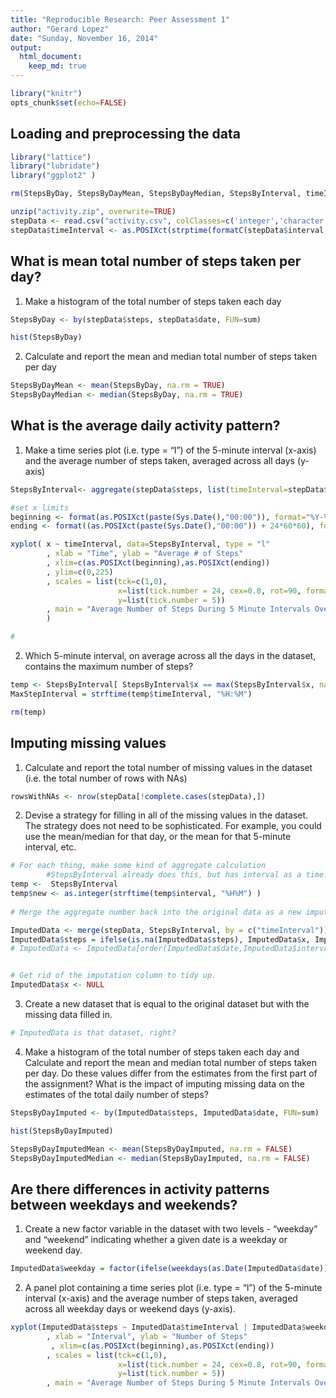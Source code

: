 ```yaml
---
title: "Reproducible Research: Peer Assessment 1"
author: "Gerard Lopez"
date: "Sunday, November 16, 2014"
output: 
  html_document:
    keep_md: true
---
```



```r
library("knitr")
opts_chunk$set(echo=FALSE)
```

## Loading and preprocessing the data

```r
library("lattice")
library("lubridate")
library("ggplot2" )

rm(StepsByDay, StepsByDayMean, StepsByDayMedian, StepsByInterval, timeInterval)

unzip("activity.zip", overwrite=TRUE)
stepData <- read.csv("activity.csv", colClasses=c('integer','character', 'integer'))
stepData$timeInterval <- as.POSIXct(strptime(formatC(stepData$interval, width = 4, format="d", flag ="0"), "%H%M"))

```

## What is mean total number of steps taken per day?
1. Make a histogram of the total number of steps taken each day

```r
StepsByDay <- by(stepData$steps, stepData$date, FUN=sum)

hist(StepsByDay)
```

2. Calculate and report the mean and median total number of steps taken per day

```r
StepsByDayMean <- mean(StepsByDay, na.rm = TRUE)
StepsByDayMedian <- median(StepsByDay, na.rm = TRUE)

```


## What is the average daily activity pattern?

1. Make a time series plot (i.e. type = "l") of the 5-minute interval (x-axis) and the average number of steps taken, averaged across all days (y-axis)

```r

StepsByInterval<- aggregate(stepData$steps, list(timeInterval=stepData$timeInterval), mean, na.rm= TRUE)

#set x limits
beginning <- format(as.POSIXct(paste(Sys.Date(),"00:00")), format="%Y-%m-%d %H:%M")
ending <- format((as.POSIXct(paste(Sys.Date(),"00:00")) + 24*60*60), format="%Y-%m-%d %H:%M")

xyplot( x ~ timeInterval, data=StepsByInterval, type = "l"
        , xlab = "Time", ylab = "Average # of Steps"
        , xlim=c(as.POSIXct(beginning),as.POSIXct(ending))
        , ylim=c(0,225)
        , scales = list(tck=c(1,0),
                        x=list(tick.number = 24, cex=0.8, rot=90, format="%H:%M"),
                        y=list(tick.number = 5))
        , main = "Average Number of Steps During 5 Minute Intervals Over 24 Hours"
        )

#
```



2. Which 5-minute interval, on average across all the days in the dataset, contains the maximum number of steps?


```r
temp <- StepsByInterval[ StepsByInterval$x == max(StepsByInterval$x, na.rm=TRUE), ]
MaxStepInterval = strftime(temp$timeInterval, "%H:%M")

rm(temp)


```




## Imputing missing values
1. Calculate and report the total number of missing values in the dataset (i.e. the total number of rows with NAs)

```r
rowsWithNAs <- nrow(stepData[!complete.cases(stepData),])
```


2. Devise a strategy for filling in all of the missing values in the dataset. The strategy does not need to be sophisticated. For example, you could use the mean/median for that day, or the mean for that 5-minute interval, etc.

```r



# For each thing, make some kind of aggregate calculation
        #StepsByInterval already does this, but has interval as a time...need to put it back as it was.
temp <-  StepsByInterval
temp$new <- as.integer(strftime(temp$interval, "%H%M") )
        
# Merge the aggregate number back into the original data as a new imputation column based on a link between individual thing instances and the aggregate thing instance

ImputedData <- merge(stepData, StepsByInterval, by = c("timeInterval"))
ImputedData$steps = ifelse(is.na(ImputedData$steps), ImputedData$x, ImputedData$steps)
# ImputedData <- ImputedData[order(ImputedData$date,ImputedData$interval),]


# Get rid of the imputation column to tidy up.
ImputedData$x <- NULL 


```

3. Create a new dataset that is equal to the original dataset but with the missing data filled in.


```r
# ImputedData is that dataset, right?
```

4. Make a histogram of the total number of steps taken each day and Calculate and report the mean and median total number of steps taken per day. Do these values differ from the estimates from the first part of the assignment? What is the impact of imputing missing data on the estimates of the total daily number of steps?


```r
StepsByDayImputed <- by(ImputedData$steps, ImputedData$date, FUN=sum)

hist(StepsByDayImputed)

StepsByDayImputedMean <- mean(StepsByDayImputed, na.rm = FALSE)
StepsByDayImputedMedian <- median(StepsByDayImputed, na.rm = FALSE)

```




## Are there differences in activity patterns between weekdays and weekends?
1. Create a new factor variable in the dataset with two levels - "weekday" and "weekend" indicating whether a given date is a weekday or weekend day.


```r
ImputedData$weekday = factor(ifelse(weekdays(as.Date(ImputedData$date)) %in% c("Saturday","Sunday"), "weekend", "weekday"))

```


2. A panel plot containing a time series plot (i.e. type = "l") of the 5-minute interval (x-axis) and the average number of steps taken, averaged across all weekday days or weekend days (y-axis).

```r

xyplot(ImputedData$steps ~ ImputedData$timeInterval | ImputedData$weekday, layout = c(1,2), type = "l"
        , xlab = "Interval", ylab = "Number of Steps"
         , xlim=c(as.POSIXct(beginning),as.POSIXct(ending))
        , scales = list(tck=c(1,0),
                        x=list(tick.number = 24, cex=0.8, rot=90, format="%H:%M"),
                        y=list(tick.number = 5))
        , main = "Average Number of Steps During 5 Minute Intervals Over 24 Hours")

```

